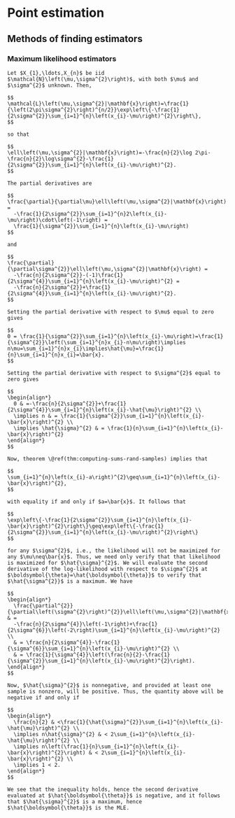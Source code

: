 # Point estimation

## Methods of finding estimators

### Maximum likelihood estimators

```example
Let $X_{1},\ldots,X_{n}$ be iid $\mathcal{N}\left(\mu,\sigma^{2}\right)$, with both $\mu$ and $\sigma^{2}$ unknown. Then,

$$
\mathcal{L}\left(\mu,\sigma^{2}|\mathbf{x}\right)=\frac{1}{\left(2\pi\sigma^{2}\right)^{n/2}}\exp\left\{-\frac{1}{2\sigma^{2}}\sum_{i=1}^{n}\left(x_{i}-\mu\right)^{2}\right\},
$$

so that

$$
\ell\left(\mu,\sigma^{2}|\mathbf{x}\right)=-\frac{n}{2}\log 2\pi-\frac{n}{2}\log\sigma^{2}-\frac{1}{2\sigma^{2}}\sum_{i=1}^{n}\left(x_{i}-\mu\right)^{2}.
$$

The partial derivatives are

$$
\frac{\partial}{\partial\mu}\ell\left(\mu,\sigma^{2}|\mathbf{x}\right) = 
  -\frac{1}{2\sigma^{2}}\sum_{i=1}^{n}2\left(x_{i}-\mu\right)\cdot\left(-1\right) = 
  \frac{1}{\sigma^{2}}\sum_{i=1}^{n}\left(x_{i}-\mu\right)
$$

and

$$
\frac{\partial}{\partial\sigma^{2}}\ell\left(\mu,\sigma^{2}|\mathbf{x}\right) =
  -\frac{n}{2\sigma^{2}}-(-1)\frac{1}{2\sigma^{4}}\sum_{i=1}^{n}\left(x_{i}-\mu\right)^{2} =
  -\frac{n}{2\sigma^{2}}+\frac{1}{2\sigma^{4}}\sum_{i=1}^{n}\left(x_{i}-\mu\right)^{2}.
$$

Setting the partial derivative with respect to $\mu$ equal to zero gives

$$
0 = \frac{1}{\sigma^{2}}\sum_{i=1}^{n}\left(x_{i}-\mu\right)=\frac{1}{\sigma^{2}}\left(\sum_{i=1}^{n}x_{i}-n\mu\right)\implies n\mu=\sum_{i=1}^{n}x_{i}\implies\hat{\mu}=\frac{1}{n}\sum_{i=1}^{n}x_{i}=\bar{x}.
$$

Setting the partial derivative with respect to $\sigma^{2}$ equal to zero gives

$$
\begin{align*}
  0 & =-\frac{n}{2\sigma^{2}}+\frac{1}{2\sigma^{4}}\sum_{i=1}^{n}\left(x_{i}-\hat{\mu}\right)^{2} \\
  \implies n & = \frac{1}{\sigma^{2}}\sum_{i=1}^{n}\left(x_{i}-\bar{x}\right)^{2} \\
  \implies \hat{\sigma}^{2} & = \frac{1}{n}\sum_{i=1}^{n}\left(x_{i}-\bar{x}\right)^{2}
\end{align*}
$$

Now, theorem \@ref(thm:computing-sums-rand-samples) implies that

$$
\sum_{i=1}^{n}\left(x_{i}-a\right)^{2}\geq\sum_{i=1}^{n}\left(x_{i}-\bar{x}\right)^{2},
$$

with equality if and only if $a=\bar{x}$. It follows that

$$
\exp\left\{-\frac{1}{2\sigma^{2}}\sum_{i=1}^{n}\left(x_{i}-\bar{x}\right)^{2}\right\}\geq\exp\left\{-\frac{1}{2\sigma^{2}}\sum_{i=1}^{n}\left(x_{i}-\mu\right)^{2}\right\}
$$

for any $\sigma^{2}$, i.e., the likelihood will not be maximized for any $\mu\neq\bar{x}$. Thus, we need only verify that that likelihood is maximized for $\hat{\sigma}^{2}$. We will evaluate the second derivative of the log-likelihood with respect to $\sigma^{2}$ at $\boldsymbol{\theta}=\hat{\boldsymbol{\theta}}$ to verify that $\hat{\sigma^{2}}$ is a maximum. We have

$$
\begin{align*}
  \frac{\partial^{2}}{\partial\left(\sigma^{2}\right)^{2}}\ell\left(\mu,\sigma^{2}|\mathbf{x}\right) & =
  -\frac{n}{2\sigma^{4}}\left(-1\right)+\frac{1}{2\sigma^{6}}\left(-2\right)\sum_{i=1}^{n}\left(x_{i}-\mu\right)^{2} \\
  & = \frac{n}{2\sigma^{4}}-\frac{1}{\sigma^{6}}\sum_{i=1}^{n}\left(x_{i}-\mu\right)^{2} \\
  & = \frac{1}{\sigma^{4}}\left(\frac{n}{2}-\frac{1}{\sigma^{2}}\sum_{i=1}^{n}\left(x_{i}-\mu\right)^{2}\right).
\end{align*}
$$

Now, $\hat{\sigma}^{2}$ is nonnegative, and provided at least one sample is nonzero, will be positive. Thus, the quantity above will be negative if and only if

$$
\begin{align*}
  \frac{n}{2} & <\frac{1}{\hat{\sigma}^{2}}\sum_{i=1}^{n}\left(x_{i}-\hat{\mu}\right)^{2} \\
  \implies n\hat{\sigma}^{2} & < 2\sum_{i=1}^{n}\left(x_{i}-\hat{\mu}\right)^{2} \\
  \implies n\left(\frac{1}{n}\sum_{i=1}^{n}\left(x_{i}-\bar{x}\right)^{2}\right) & < 2\sum_{i=1}^{n}\left(x_{i}-\bar{x}\right)^{2} \\
  \implies 1 < 2.
\end{align*}
$$

We see that the inequality holds, hence the second derivative evaluated at $\hat{\boldsymbol{\theta}}$ is negative, and it follows that $\hat{\sigma}^{2}$ is a maximum, hence $\hat{\boldsymbol{\theta}}$ is the MLE.
```
